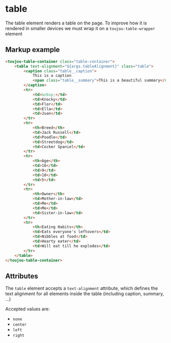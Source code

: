 # table

The table element renders a table on the page. To improve how it is rendered in smaller devices we must wrap it on a `toujou-table-wrapper` element

## Markup example
```html
<toujou-table-container class="table-container">
    <table text-alignment="${args.tableAlignment}" class="table">
        <caption class="table__caption">
            This is a caption
            <span class="table__summary">This is a beautiful summary</span>
        </caption>
        <tr>
            <td>&nbsp;</td>
            <td>Knocky</td>
            <td>Flor</td>
            <td>Ella</td>
            <td>Juan</td>
        </tr>
        <tr>
            <th>Breed</th>
            <td>Jack Russell</td>
            <td>Poodle</td>
            <td>Streetdog</td>
            <td>Cocker Spaniel</td>
        </tr>
        <tr>
            <th>Age</th>
            <td>16</td>
            <td>9</td>
            <td>10</td>
            <td>5</td>
        </tr>
        <tr>
            <th>Owner</th>
            <td>Mother-in-law</td>
            <td>Me</td>
            <td>Me</td>
            <td>Sister-in-law</td>
        </tr>
        <tr>
            <th>Eating Habits</th>
            <td>Eats everyone's leftovers</td>
            <td>Nibbles at food</td>
            <td>Hearty eater</td>
            <td>Will eat till he explodes</td>
        </tr>
    </table>
</toujou-table-container>
```

## Attributes
The `table` element accepts a `text-alignment` attribute, which defines the text alignment for all elements inside the table (including caption, summary, ...)

Accepted values are:
- `none`
- `center`
- `left`
- `right`